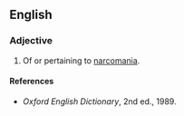 ==English==

===Adjective===
{{en-adj|-}}

# Of or pertaining to [[narcomania]].

====References====
* ''Oxford English Dictionary'', 2nd ed., 1989.